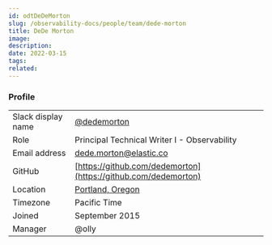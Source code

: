 ---
id: odtDeDeMorton
slug: /observability-docs/people/team/dede-morton
title: DeDe Morton
image:
description:
date: 2022-03-15
tags:
related:
---

### Profile

|       |              |
| ----- |------------- |
| Slack display name | [@dedemorton](https://elastic.slack.com/archives/D1A0N98SX) |
| Role | Principal Technical Writer I - Observability |
| Email address | dede.morton@elastic.co |
| GitHub | [https://github.com/dedemorton](https://github.com/dedemorton) |
| Location | [Portland, Oregon](https://www.google.com/maps/place/3304+SW+Stonebrook+Dr,+Portland,+OR+97239/@45.487058,-122.7129371,17z/data=!3m1!4b1!4m5!3m4!1s0x54950bb04f0bc161:0xda3ff60d378fa62a!8m2!3d45.4870543!4d-122.7107431)|
| Timezone | Pacific Time |
| Joined | September 2015 |
| Manager | @olly |
